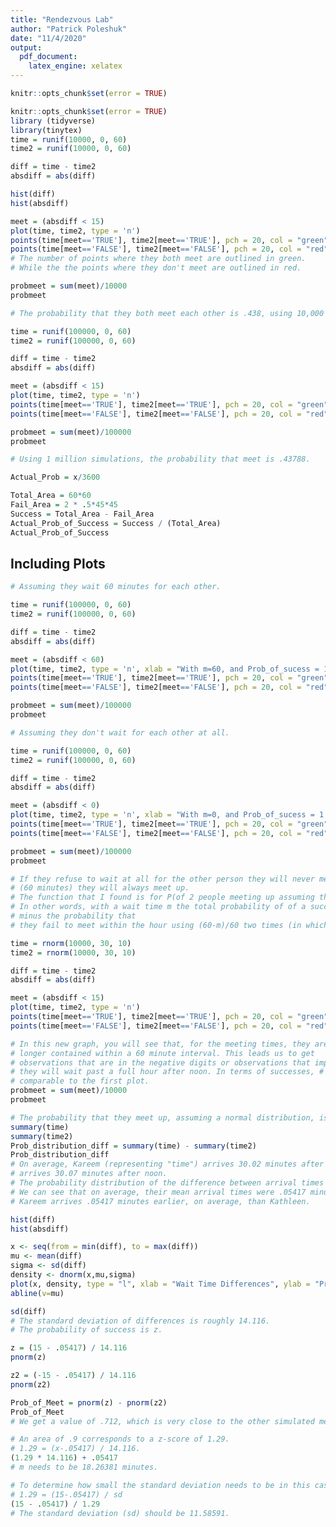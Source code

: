 ```yaml
---
title: "Rendezvous Lab"
author: "Patrick Poleshuk"
date: "11/4/2020"
output:
  pdf_document:
    latex_engine: xelatex
---
```


```r
knitr::opts_chunk$set(error = TRUE)
```

```r
knitr::opts_chunk$set(error = TRUE)
library (tidyverse)
library(tinytex)
time = runif(10000, 0, 60)
time2 = runif(10000, 0, 60)

diff = time - time2
absdiff = abs(diff)

hist(diff)
hist(absdiff)

meet = (absdiff < 15)
plot(time, time2, type = 'n')
points(time[meet=='TRUE'], time2[meet=='TRUE'], pch = 20, col = "green")
points(time[meet=='FALSE'], time2[meet=='FALSE'], pch = 20, col = "red")
# The number of points where they both meet are outlined in green. 
# While the the points where they don't meet are outlined in red. 

probmeet = sum(meet)/10000
probmeet

# The probability that they both meet each other is .438, using 10,000 simulations. 

time = runif(100000, 0, 60)
time2 = runif(100000, 0, 60)

diff = time - time2
absdiff = abs(diff)

meet = (absdiff < 15)
plot(time, time2, type = 'n')
points(time[meet=='TRUE'], time2[meet=='TRUE'], pch = 20, col = "green")
points(time[meet=='FALSE'], time2[meet=='FALSE'], pch = 20, col = "red")

probmeet = sum(meet)/100000
probmeet

# Using 1 million simulations, the probability that meet is .43788. 

Actual_Prob = x/3600

Total_Area = 60*60
Fail_Area = 2 * .5*45*45
Success = Total_Area - Fail_Area
Actual_Prob_of_Success = Success / (Total_Area)
Actual_Prob_of_Success

```

## Including Plots

```r
# Assuming they wait 60 minutes for each other. 

time = runif(100000, 0, 60)
time2 = runif(100000, 0, 60)

diff = time - time2
absdiff = abs(diff)

meet = (absdiff < 60)
plot(time, time2, type = 'n', xlab = "With m=60, and Prob_of_sucess = 1 - (60-m)^2 / 3600. You will always succeed")
points(time[meet=='TRUE'], time2[meet=='TRUE'], pch = 20, col = "green")
points(time[meet=='FALSE'], time2[meet=='FALSE'], pch = 20, col = "red")

probmeet = sum(meet)/100000
probmeet

# Assuming they don't wait for each other at all. 

time = runif(100000, 0, 60)
time2 = runif(100000, 0, 60)

diff = time - time2
absdiff = abs(diff)

meet = (absdiff < 0)
plot(time, time2, type = 'n', xlab = "With m=0, and Prob_of_sucess = 1 - (60-m)^2 / 3600. You will always fail")
points(time[meet=='TRUE'], time2[meet=='TRUE'], pch = 20, col = "green")
points(time[meet=='FALSE'], time2[meet=='FALSE'], pch = 20, col = "red")

probmeet = sum(meet)/100000
probmeet

# If they refuse to wait at all for the other person they will never meet up, but if they wait the full hour 
# (60 minutes) they will always meet up. 
# The function that I found is for P(of 2 people meeting up assuming they both wait (m) minutes) = 1 - [(60-m^2) / 3600]
# In other words, with a wait time m the total probability of of a successful meeting is the total probability (1) 
# minus the probability that 
# they fail to meet within the hour using (60-m)/60 two times (in which case you square this value)

time = rnorm(10000, 30, 10)
time2 = rnorm(10000, 30, 10)

diff = time - time2
absdiff = abs(diff)

meet = (absdiff < 15)
plot(time, time2, type = 'n') 
points(time[meet=='TRUE'], time2[meet=='TRUE'], pch = 20, col = "green")
points(time[meet=='FALSE'], time2[meet=='FALSE'], pch = 20, col = "red")

# In this new graph, you will see that, for the meeting times, they are no 
# longer contained within a 60 minute interval. This leads us to get
# observations that are in the negative digits or observations that imply that 
# they will wait past a full hour after noon. In terms of successes, # it appears to follow a similiar, but uncontained, success distribution 
# comparable to the first plot. 
probmeet = sum(meet)/10000
probmeet

# The probability that they meet up, assuming a normal distribution, is .7155. 
summary(time)
summary(time2)
Prob_distribution_diff = summary(time) - summary(time2)
Prob_distribution_diff
# On average, Kareem (representing "time") arrives 30.02 minutes after noon. While Kathleen (representing "time2") 
# arrives 30.07 minutes after noon. 
# The probability distribution of the difference between arrival times of the 2 people is summarized below. 
# We can see that on average, their mean arrival times were .05417 minutes apart from each other. More specifically, 
# Kareem arrives .05417 minutes earlier, on average, than Kathleen. 

hist(diff)
hist(absdiff)

x <- seq(from = min(diff), to = max(diff))
mu <- mean(diff)
sigma <- sd(diff)
density <- dnorm(x,mu,sigma)
plot(x, density, type = "l", xlab = "Wait Time Differences", ylab = "Probability Density")
abline(v=mu)

sd(diff)
# The standard deviation of differences is roughly 14.116. 
# The probability of success is z.

z = (15 - .05417) / 14.116
pnorm(z)

z2 = (-15 - .05417) / 14.116
pnorm(z2)

Prob_of_Meet = pnorm(z) - pnorm(z2)
Prob_of_Meet
# We get a value of .712, which is very close to the other simulated method, provided in the above code.

# An area of .9 corresponds to a z-score of 1.29. 
# 1.29 = (x-.05417) / 14.116.
(1.29 * 14.116) + .05417 
# m needs to be 18.26381 minutes.

# To determine how small the standard deviation needs to be in this case, we need to use formula 
# 1.29 = (15-.05417) / sd
(15 - .05417) / 1.29
# The standard deviation (sd) should be 11.58591. 
```
